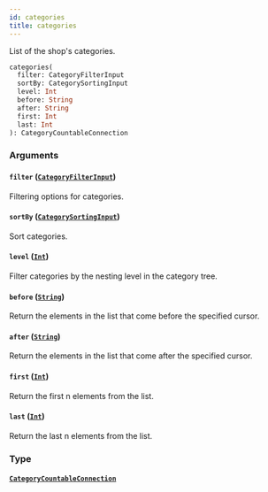 ```yaml
---
id: categories
title: categories
---
```


List of the shop's categories.

```graphql
categories(
  filter: CategoryFilterInput
  sortBy: CategorySortingInput
  level: Int
  before: String
  after: String
  first: Int
  last: Int
): CategoryCountableConnection

```

### Arguments

#### `filter` ([`CategoryFilterInput`](/developer/api-reference/inputs/category-filter-input))

Filtering options for categories.

#### `sortBy` ([`CategorySortingInput`](/developer/api-reference/inputs/category-sorting-input))

Sort categories.

#### `level` ([`Int`](/developer/api-reference/scalars/int))

Filter categories by the nesting level in the category tree.

#### `before` ([`String`](/developer/api-reference/scalars/string))

Return the elements in the list that come before the specified cursor.

#### `after` ([`String`](/developer/api-reference/scalars/string))

Return the elements in the list that come after the specified cursor.

#### `first` ([`Int`](/developer/api-reference/scalars/int))

Return the first n elements from the list.

#### `last` ([`Int`](/developer/api-reference/scalars/int))

Return the last n elements from the list.

### Type

#### [`CategoryCountableConnection`](/developer/api-reference/objects/category-countable-connection)
